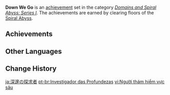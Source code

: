 {{Achievement Set Infobox
|title        = 
|primogems    = {{Achievement/Primogems|Down We Go}}
|total        = {{Achievement/Total|Down We Go}}
|category     = Domains and Spiral Abyss: Series I
}}
'''Down We Go''' is an [[achievement]] set in the category ''[[Domains and Spiral Abyss: Series I]]''. The achievements are earned by clearing floors of the [[Spiral Abyss]].

==Achievements==
{{Achievements by Category Table|Down We Go}}
<!--
==Notes==

==Trivia==
-->
==Other Languages==
{{Other Languages
|en      = Down We Go
|zhs     = 深邃的探究者
|zhs_rm  = Shēnsuì de Tànjiù Zhě
|zht     = 深邃的探究者
|zht_rm  = Shēnsuì de Tànjiù Zhě
|zh_tl   = Investigator of the Depths
|ja      = 深邃の探究者
|ja_rm   = Shinsui no Tankyuusha
|ja_tl   = Investigator of the Depths
|ko      = 심연의 탐구자
|ko_rm   = Simyeon-ui Tamguja
|ko_tl   = Investigator of the Abyss
|es      = Investigador de las profundidades
|es_tl   = Investigator of the Depths
|fr      = Vers les profondeurs et au-delà
|fr_tl   = To the Depths and Beyond
|ru      = Мы идём ко дну
|ru_tl   = We Are Going to Abyss
|th      = สำรวจลึกลงไปในแกนโลก
|th_rm   = 
|th_tl   = 
|vi      = Người thám hiểm vực sâu
|vi_tl   = Explorer of the Abyss
|de      = Tiefenforscher
|de_tl   = Depth Researcher
|id      = Penjelajah Kedalaman
|id_tl   = Deep Explorer
|pt      = Investigador das Profundezas
|pt_tl   = 
|tr      = Yer Altına İniyoruz
|tr_tl   = 
|it      = Verso le profondità e oltre
|it_tl   = 
}}

==Change History==
{{Change History|1.0}}
<!--
==References==
{{Reflist}}
-->

[[ja:深邃の探求者]]
[[pt-br:Investigador das Profundezas]]
[[vi:Người thám hiểm vực sâu]]